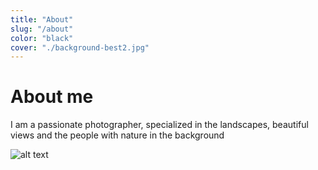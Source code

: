 ```yaml
---
title: "About"
slug: "/about"
color: "black"
cover: "./background-best2.jpg"
---
```


# About me

I am a passionate photographer, specialized in the landscapes, beautiful views and the people with nature in the background

![alt text](./about.jpg "Title")